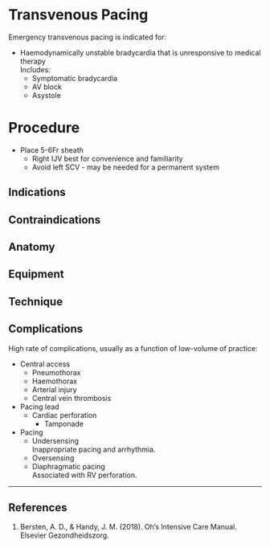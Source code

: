 # Transvenous Pacing

Emergency transvenous pacing is indicated for:

* Haemodynamically unstable bradycardia that is unresponsive to medical therapy\
Includes:
	* Symptomatic bradycardia
	* AV block
	* Asystole


# Procedure

* Place 5-6Fr sheath\
	* Right IJV best for convenience and familiarity
	* Avoid left SCV - may be needed for a permanent system

## Indications

## Contraindications

## Anatomy

## Equipment

## Technique

## Complications

High rate of complications, usually as a function of low-volume of practice:

* Central access
	* Pneumothorax
	* Haemothorax
	* Arterial injury
	* Central vein thrombosis
* Pacing lead
	* Cardiac perforation
		* Tamponade
* Pacing
	* Undersensing\
	Inappropriate pacing and arrhythmia.
	* Oversensing
	* Diaphragmatic pacing\
	Associated with RV perforation.


---

## References

1. Bersten, A. D., & Handy, J. M. (2018). Oh’s Intensive Care Manual. Elsevier Gezondheidszorg.
